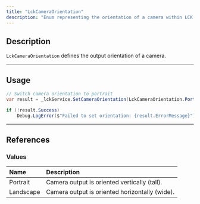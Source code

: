 ```yaml
---
title: "LckCameraOrientation"
description: "Enum representing the orientation of a camera within LCK."
---
```


## Description

`LckCameraOrientation` defines the output orientation of a camera.

---

## Usage

```c#
// Switch camera orientation to portrait
var result = _lckService.SetCameraOrientation(LckCameraOrientation.Portrait);

if (!result.Success)
    Debug.LogError($"Failed to set orientation: {result.ErrorMessage}");
```

---

## References

### Values

| Name      | Description                                    |
| :-------- | :--------------------------------------------- |
| Portrait  | Camera output is oriented vertically (tall).   |
| Landscape | Camera output is oriented horizontally (wide). |